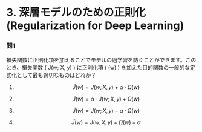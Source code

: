 # 3. 深層モデルのための正則化 (Regularization for Deep Learning)

### 問1

損失関数に正則化項を加えることでモデルの過学習を防ぐことができます。このとき、損失関数 \( J(w; X, y) \) に正則化項 \( \Omega(w) \) を加えた目的関数の一般的な定式化として最も適切なものはどれか？

1.
$$
\tilde{J}(w) = J(w; X, y) + \alpha \cdot \Omega(w)
$$

2.
$$
\tilde{J}(w) = \alpha \cdot J(w; X, y) + \Omega(w)
$$

3.
$$
\tilde{J}(w) = J(w; X, y) - \alpha \cdot \Omega(w)
$$

4.
$$
\tilde{J}(w) = J(w; X, y) + \Omega(w) - \alpha
$$
